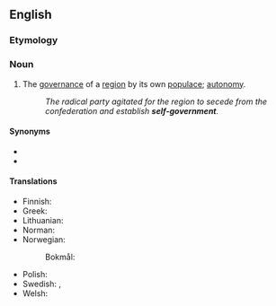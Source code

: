 ==English==

===Etymology===
{{prefix|en|self|government}}

===Noun===
{{en-noun|-}}

# The [[governance]] of a [[region]] by its own [[populace]]; [[autonomy]].
#: ''The radical party agitated for the region to secede from the confederation and establish '''self-government'''.''

====Synonyms====
* {{l|en|self-governance}}
* {{l|en|self-rule}}

====Translations====
{{trans-top|self-government}}
* Finnish: {{t+|fi|itsehallinto}}
* Greek: {{t+|el|αυτοκυβέρνηση|f}}
* Lithuanian: {{t+|lt|savivalda|f}}
* Norman: {{t|nrf|gouvèrnément dé sé|m}}
* Norwegian:
*: Bokmål: {{t|nb|selvstyre|n}}
{{trans-mid}}
* Polish: {{t+|pl|samorząd|m}}
* Swedish: {{t+|sv|självstyre|n}}, {{t+|sv|autonomi|c}}
* Welsh: {{t+|cy|hunanlywodraeth}}
{{trans-bottom}}